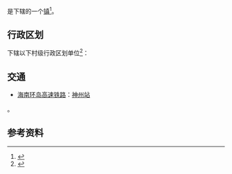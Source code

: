 {{中国乡级行政区|46/90/06/106/000}}

'''{{PAGENAMEBASE}}'''是{{PRC admin/fullname|46/90/06/106/000|3}}下辖的一个[[行政建制镇|镇]]<ref>{{PRC admin/ref sgc|{{PRC admin/parent|46/90/06/106/000}}}}</ref>。

== 行政区划 ==
{{PAGENAMEBASE}}下辖以下村级行政区划单位<ref>{{PRC admin/ref sgc|46/90/06/106/000}}</ref>：
==交通==
* {{rint|cn|rail}}[[海南环岛高速铁路|海南环岛高速铁路]]：[[神州站|神州站]]
{{PRC admin/children|46/90/06/106/000}}。

== 参考资料 ==
{{reflist}}

{{海南行政区划小作品}}
{{PRC admin/navcat|46/90/06/106/000}}